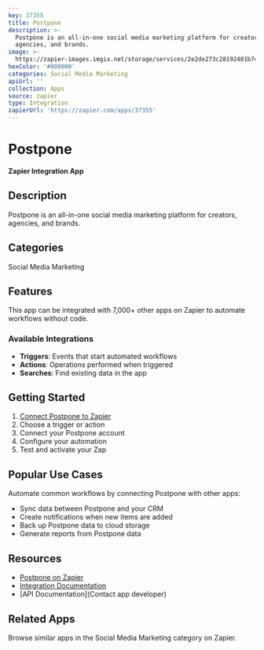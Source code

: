 ```yaml
---
key: 37355
title: Postpone
description: >-
  Postpone is an all-in-one social media marketing platform for creators,
  agencies, and brands.
image: >-
  https://zapier-images.imgix.net/storage/services/2e2de273c28192481b74611a8e255f3c.png?auto=format%2Ccompress&ixlib=python-3.0.0&q=50
hexColor: '#000000'
categories: Social Media Marketing
apiUrl: ''
collection: Apps
source: zapier
type: Integration
zapierUrl: 'https://zapier.com/apps/37355'
---
```

# Postpone

**Zapier Integration App**

## Description

Postpone is an all-in-one social media marketing platform for creators, agencies, and brands.

## Categories

Social Media Marketing

## Features

This app can be integrated with 7,000+ other apps on Zapier to automate workflows without code.

### Available Integrations

- **Triggers**: Events that start automated workflows
- **Actions**: Operations performed when triggered
- **Searches**: Find existing data in the app

## Getting Started

1. [Connect Postpone to Zapier](https://zapier.com/apps/37355)
2. Choose a trigger or action
3. Connect your Postpone account
4. Configure your automation
5. Test and activate your Zap

## Popular Use Cases

Automate common workflows by connecting Postpone with other apps:

- Sync data between Postpone and your CRM
- Create notifications when new items are added
- Back up Postpone data to cloud storage
- Generate reports from Postpone data

## Resources

- [Postpone on Zapier](https://zapier.com/apps/37355)
- [Integration Documentation](https://zapier.com/apps/37355/integrations)
- [API Documentation](Contact app developer)

## Related Apps

Browse similar apps in the Social Media Marketing category on Zapier.
